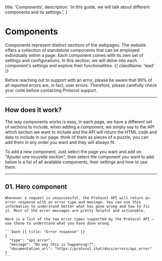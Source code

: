  title: 'Components',
  description:
    'In this guide, we will talk about different components and its settings.',
}

# Components

Components represent distinct sections of the webpages. The website offers a collection of standalone components that can be employed individually within a page. Each component comes with its own set of settings and configurations. In this section, we will delve into each component's settings and explore their functionalities. {{ className: 'lead' }}

<Note>
  Before reaching out to support with an error, please be aware that 99% of all
  reported errors are, in fact, user errors. Therefore, please carefully check
  your code before contacting Protocol support.
</Note>

---

## How does it work? 

The way components works is easy, in each page, we have a different set of sections to include, when adding a component, we simply say to the API which section we want to include and the API will return the HTML code and data to include in our page. think of them as pieces of a puzzle, you can add them in any order you want and they will always fit.

To add a new component, Just select the page you want and add on "Ajouter une nouvelle section", then select the component you want to add. below is a list of all available components, their settings and how to use them.


---

## 01. Hero component

<Row>
  <Col>

    Whenever a request is unsuccessful, the Protocol API will return an error response with an error type and message. You can use this information to understand better what has gone wrong and how to fix it. Most of the error messages are pretty helpful and actionable.

    Here is a list of the two error types supported by the Protocol API — use these to understand what you have done wrong.

  </Col>
  <Col>

    ```bash {{ title: "Error response" }}
    {
      "type": "api_error",
      "message": "No way this is happening!?",
      "documentation_url": "https://protocol.chat/docs/errors/api_error"
    }
    ```

  </Col>
</Row>
